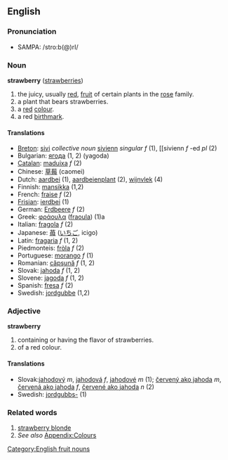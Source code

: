 ==English==
===Pronunciation===
*SAMPA: /stro:b(@)rI/
===Noun===
'''strawberry''' ([[strawberries]])

#the juicy, usually [[red]], [[fruit]] of certain plants in the [[rose]] family.
#a plant that bears strawberries.
#a [[red]] [[color|colour]].
#a red [[birthmark]].

====Translations====
*[[Breton]]: [[sivi]] ''collective noun'' [[sivienn]] ''singular f'' (1), [[sivienn ''f'' -ed ''pl'' (2)
*Bulgarian: [[ягода]] (1, 2) (yagoda)
*[[Catalan]]: [[maduixa]] ''f'' (2)
*Chinese: [[草莓]] (caomei)
*Dutch: [[aardbei]] (1), [[aardbeienplant]] (2), [[wijnvlek]] (4)
*Finnish: [[mansikka]] (1,2)
*French: [[fraise]] ''f'' (2)
*[[Frisian]]: [[ierdbei]] (1)
*German: [[Erdbeere]] ''f'' (2)
*Greek: [[φράουλα]] ([[fraoula]]) (1)a
*Italian: [[fragola]] ''f'' (2)
*Japanese: [[苺]] ([[いちご]], icigo)
*Latin: [[fragaria]] ''f'' (1, 2)
*Piedmonteis: [[fròla]] ''f'' (2)
*Portuguese: [[morango]] ''f'' (1)
*Romanian: [[căpşună]] ''f'' (1, 2)
*Slovak: [[jahoda]] ''f'' (1, 2)
*Slovene: [[jagoda]] ''f'' (1, 2)
*Spanish: [[fresa]] ''f'' (2)
*Swedish: [[jordgubbe]] (1,2)

===Adjective===
'''strawberry'''

#containing or having the flavor of strawberries.
#of a red colour.

====Translations====
*Slovak:[[jahodový]] ''m'', [[jahodová]] ''f'', [[jahodové]] ''m'' (1); [[červený ako jahoda]] ''m'', [[červená ako jahoda]] ''f'', [[červené ako jahoda]] ''n'' (2)
*Swedish: [[jordgubbs-]] (1)

===Related words===
#[[strawberry blonde]]
#''See also'' [[Wiktionary_Appendix:Colours|Appendix:Colours]]

[[Category:English fruit nouns]]